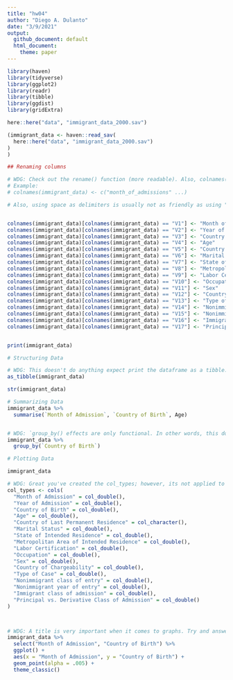 ```yaml
---
title: "hw04"
author: "Diego A. Dulanto"
date: "3/9/2021"
output: 
  github_document: default
  html_document: 
    theme: paper
---
```


```r
library(haven)
library(tidyverse)
library(ggplot2)
library(readr)
library(tibble)
library(ggdist)
library(gridExtra)
```



```r
here::here("data", "immigrant_data_2000.sav")

(immigrant_data <- haven::read_sav(
  here::here("data", "immigrant_data_2000.sav")
)
)

## Renaming columns

# WDG: Check out the rename() function (more readable). Also, colnames() is a list of the column names. You can just assign a vector of values instead of doing element-wise change like you're doing
# Example:
# colnames(immigrant_data) <- c("month_of_admissions" ...)

# Also, using space as delimiters is usually not as friendly as using "_" underscores.


colnames(immigrant_data)[colnames(immigrant_data) == "V1"] <- "Month of Admission"
colnames(immigrant_data)[colnames(immigrant_data) == "V2"] <- "Year of Admission"
colnames(immigrant_data)[colnames(immigrant_data) == "V3"] <- "Country of Birth"
colnames(immigrant_data)[colnames(immigrant_data) == "V4"] <- "Age"
colnames(immigrant_data)[colnames(immigrant_data) == "V5"] <- "Country of Last Permanent Residence"
colnames(immigrant_data)[colnames(immigrant_data) == "V6"] <- "Marital Status"
colnames(immigrant_data)[colnames(immigrant_data) == "V7"] <- "State of Intended Residence"
colnames(immigrant_data)[colnames(immigrant_data) == "V8"] <- "Metropolitan Area of Intended Residence"
colnames(immigrant_data)[colnames(immigrant_data) == "V9"] <- "Labor Certification"
colnames(immigrant_data)[colnames(immigrant_data) == "V10"] <- "Occupation"
colnames(immigrant_data)[colnames(immigrant_data) == "V11"] <- "Sex"
colnames(immigrant_data)[colnames(immigrant_data) == "V12"] <- "Country of Chargeability"
colnames(immigrant_data)[colnames(immigrant_data) == "V13"] <- "Type of Case"
colnames(immigrant_data)[colnames(immigrant_data) == "V14"] <- "Nonimmigrant class of entry"
colnames(immigrant_data)[colnames(immigrant_data) == "V15"] <- "Nonimmigrant year of entry"
colnames(immigrant_data)[colnames(immigrant_data) == "V16"] <- "Immigrant class of admission"
colnames(immigrant_data)[colnames(immigrant_data) == "V17"] <- "Principal vs. Derivative Class of Admission"


print(immigrant_data)
```

```r
# Structuring Data

# WDG: This doesn't do anything expect print the dataframe as a tibble. It doesn't save it as a tibble so this won't have any effects.
as_tibble(immigrant_data)

str(immigrant_data)
```


```r
# Summarizing Data
immigrant_data %>%
  summarise(`Month of Admission`, `Country of Birth`, Age)


# WDG: `group_by() effects are only functional. In other words, this doesn't have any effect until you start manipulating the data.
immigrant_data %>%
  group_by(`Country of Birth`)
```



```r
# Plotting Data

immigrant_data

# WDG: Great you've created the col_types; however, its not applied to the data.
col_types <- cols(
  "Month of Admission" = col_double(),
  "Year of Admission" = col_double(),
  "Country of Birth" = col_double(),
  "Age" = col_double(),
  "Country of Last Permanent Residence" = col_character(),
  "Marital Status" = col_double(),
  "State of Intended Residence" = col_double(),
  "Metropolitan Area of Intended Residence" = col_double(),
  "Labor Certification" = col_double(),
  "Occupation" = col_double(),
  "Sex" = col_double(),
  "Country of Chargeability" = col_double(),
  "Type of Case" = col_double(),
  "Nonimmigrant class of entry" = col_double(),
  "Nonimmigrant year of entry" = col_double(),
  "Immigrant class of admission" = col_double(),
  "Principal vs. Derivative Class of Admission" = col_double()
)



# WDG: A title is very important when it comes to graphs. Try and answer the question: "What am I looking at?" when thinking of a title.
immigrant_data %>%
  select("Month of Admission", "Country of Birth") %>%
  ggplot() +
  aes(x = "Month of Admission", y = "Country of Birth") +
  geom_point(alpha = .005) +
  theme_classic()
```
